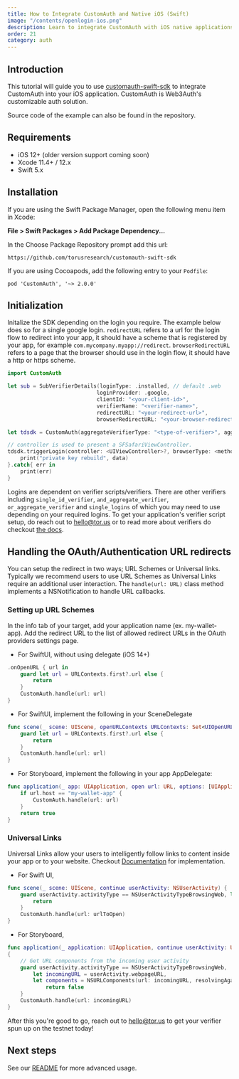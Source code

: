 ```yaml
---
title: How to Integrate CustomAuth and Native iOS (Swift)
image: "/contents/openlogin-ios.png"
description: Learn to integrate CustomAuth with iOS native applications
order: 21
category: auth
---
```




## Introduction

This tutorial will guide you to use [customauth-swift-sdk](https://github.com/torusresearch/customauth-swift-sdk) to integrate CustomAuth into your
iOS application. CustomAuth is Web3Auth's customizable auth solution.

Source code of the example can also be found in the repository.

## Requirements

- iOS 12+ (older version support coming soon)
- Xcode 11.4+ / 12.x
- Swift 5.x

## Installation

If you are using the Swift Package Manager, open the following menu item in Xcode:

**File > Swift Packages > Add Package Dependency...**

In the Choose Package Repository prompt add this url:

```
https://github.com/torusresearch/customauth-swift-sdk
```

If you are using Cocoapods, add the following entry to your `Podfile`:

```
pod 'CustomAuth', '~> 2.0.0'
```

## Initialization

Initalize the SDK depending on the login you require. The example below does so for a single google login. `redirectURL` refers to a url for the login
flow to redirect into your app, it should have a scheme that is registered by your app, for example `com.mycompany.myapp://redirect`.
`browserRedirectURL` refers to a page that the browser should use in the login flow, it should have a http or https scheme.

```swift
import CustomAuth

let sub = SubVerifierDetails(loginType: .installed, // default .web
                            loginProvider: .google,
                            clientId: "<your-client-id>",
                            verifierName: "<verifier-name>",
                            redirectURL: "<your-redirect-url>",
                            browserRedirectURL: "<your-browser-redirect-url>")

let tdsdk = CustomAuth(aggregateVerifierType: "<type-of-verifier>", aggregateVerifierName: "<verifier-name>", subVerifierDetails: [sub], network: <etherum-network-to-use>)

// controller is used to present a SFSafariViewController.
tdsdk.triggerLogin(controller: <UIViewController>?, browserType: <method-of-opening-browser>, modalPresentationStyle: <style-of-modal>).done{ data in
    print("private key rebuild", data)
}.catch{ err in
    print(err)
}
```

Logins are dependent on verifier scripts/verifiers. There are other verifiers including `single_id_verifier`, `and_aggregate_verifier`,
`or_aggregate_verifier` and `single_logins` of which you may need to use depending on your required logins. To get your application's verifier script
setup, do reach out to hello@tor.us or to read more about verifiers do checkout
[the docs](https://docs.tor.us/customauth/supported-authenticators-verifiers).

## Handling the OAuth/Authentication URL redirects

You can setup the redirect in two ways; URL Schemes or Universal links. Typically we recommend users to use URL Schemes as Universal Links require an
additional user interaction. The `handle(url: URL)` class method implements a NSNotification to handle URL callbacks.

### Setting up URL Schemes

In the info tab of your target, add your application name (ex. my-wallet-app). Add the redirect URL to the list of allowed redirect URLs in the OAuth
providers settings page.

- For SwiftUI, without using delegate (iOS 14+)

```swift
.onOpenURL { url in
    guard let url = URLContexts.first?.url else {
        return
    }
    CustomAuth.handle(url: url)
}
```

- For SwiftUI, implement the following in your SceneDelegate

```swift
func scene(_ scene: UIScene, openURLContexts URLContexts: Set<UIOpenURLContext>) {
    guard let url = URLContexts.first?.url else {
        return
    }
    CustomAuth.handle(url: url)
}
```

- For Storyboard, implement the following in your app AppDelegate:

```swift
func application(_ app: UIApplication, open url: URL, options: [UIApplication.OpenURLOptionsKey : Any] = [:]) -> Bool {
    if url.host == "my-wallet-app" {
        CustomAuth.handle(url: url)
    }
    return true
}
```

### Universal Links

Universal Links allow your users to intelligently follow links to content inside your app or to your website. Checkout
[Documentation](https://developer.apple.com/ios/universal-links/) for implementation.

- For Swift UI,

```swift
func scene(_ scene: UIScene, continue userActivity: NSUserActivity) {
    guard userActivity.activityType == NSUserActivityTypeBrowsingWeb, let urlToOpen = userActivity.webpageURL else {
        return
    }
    CustomAuth.handle(url: urlToOpen)
}
```

- For Storyboard,

```swift
func application(_ application: UIApplication, continue userActivity: UIUserActivity, restorationHandler: @escaping ([UIUserActivityRestoring]?) -> Void) -> Bool
{
    // Get URL components from the incoming user activity
    guard userActivity.activityType == NSUserActivityTypeBrowsingWeb,
        let incomingURL = userActivity.webpageURL,
        let components = NSURLComponents(url: incomingURL, resolvingAgainstBaseURL: true) else {
            return false
    }
    CustomAuth.handle(url: incomingURL)
}

```

After this you're good to go, reach out to hello@tor.us to get your verifier spun up on the testnet today!

## Next steps

See our [README](https://github.com/torusresearch/customauth-swift-sdk) for more advanced usage.
